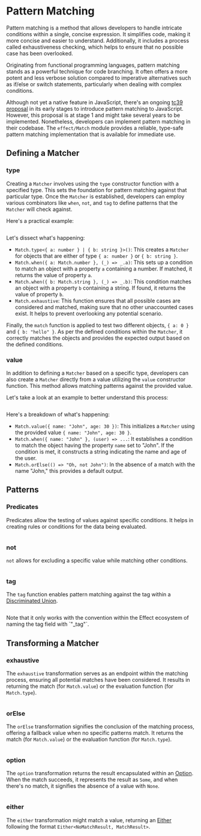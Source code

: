 
# Pattern Matching

Pattern matching is a method that allows developers to handle intricate conditions within a single, concise expression. It simplifies code, making it more concise and easier to understand. Additionally, it includes a process called exhaustiveness checking, which helps to ensure that no possible case has been overlooked.

Originating from functional programming languages, pattern matching stands as a powerful technique for code branching. It often offers a more potent and less verbose solution compared to imperative alternatives such as if/else or switch statements, particularly when dealing with complex conditions.

Although not yet a native feature in JavaScript, there's an ongoing [tc39 proposal](https://github.com/tc39/proposal-pattern-matching) in its early stages to introduce pattern matching to JavaScript. However, this proposal is at stage 1 and might take several years to be implemented. Nonetheless, developers can implement pattern matching in their codebase. The `effect/Match` module provides a reliable, type-safe pattern matching implementation that is available for immediate use.

## Defining a Matcher

### type

Creating a `Matcher` involves using the `type` constructor function with a specified type. This sets the foundation for pattern matching against that particular type. Once the `Matcher` is established, developers can employ various combinators like `when`, `not`, and `tag` to define patterns that the `Matcher` will check against.

Here's a practical example:

```ts file=<rootDir>/src/match/type.ts

```

Let's dissect what's happening:

- `Match.type<{ a: number } | { b: string }>()`: This creates a `Matcher` for objects that are either of type `{ a: number }` or `{ b: string }`.
- `Match.when({ a: Match.number }, (_) => _.a)`: This sets up a condition to match an object with a property `a` containing a number. If matched, it returns the value of property `a`.
- `Match.when({ b: Match.string }, (_) => _.b)`: This condition matches an object with a property `b` containing a string. If found, it returns the value of property `b`.
- `Match.exhaustive`: This function ensures that all possible cases are considered and matched, making sure that no other unaccounted cases exist. It helps to prevent overlooking any potential scenario.

Finally, the `match` function is applied to test two different objects, `{ a: 0 }` and `{ b: "hello" }`. As per the defined conditions within the `Matcher`, it correctly matches the objects and provides the expected output based on the defined conditions.

### value

In addition to defining a `Matcher` based on a specific type, developers can also create a `Matcher` directly from a value utilizing the `value` constructor function. This method allows matching patterns against the provided value.

Let's take a look at an example to better understand this process:

```ts file=<rootDir>/src/match/value.ts

```

Here's a breakdown of what's happening:

- `Match.value({ name: "John", age: 30 })`: This initializes a `Matcher` using the provided value `{ name: "John", age: 30 }`.
- `Match.when({ name: "John" }, (user) => ...`: It establishes a condition to match the object having the property `name` set to "John". If the condition is met, it constructs a string indicating the name and age of the user.
- `Match.orElse(() => "Oh, not John")`: In the absence of a match with the name "John," this provides a default output.

## Patterns

### Predicates

Predicates allow the testing of values against specific conditions. It helps in creating rules or conditions for the data being evaluated.

```ts file=<rootDir>/src/match/predicates.ts

```

### not

`not` allows for excluding a specific value while matching other conditions.

```ts file=<rootDir>/src/match/not.ts

```

### tag

The `tag` function enables pattern matching against the tag within a [Discriminated Union](https://www.typescriptlang.org/docs/handbook/typescript-in-5-minutes-func.html#discriminated-unions).

```ts file=<rootDir>/src/match/tag.ts

```

<Warning>
  Note that it only works with the convention within the Effect ecosystem of
  naming the tag field with `"_tag"`.
</Warning>

## Transforming a Matcher

### exhaustive

The `exhaustive` transformation serves as an endpoint within the matching process, ensuring all potential matches have been considered. It results in returning the match (for `Match.value`) or the evaluation function (for `Match.type`).

```ts file=<rootDir>/src/match/exhaustive.ts

```

### orElse

The `orElse` transformation signifies the conclusion of the matching process, offering a fallback value when no specific patterns match. It returns the match (for `Match.value`) or the evaluation function (for `Match.type`).

```ts file=<rootDir>/src/match/orElse.ts

```

### option

The `option` transformation returns the result encapsulated within an [Option](../data-types/option). When the match succeeds, it represents the result as `Some`, and when there's no match, it signifies the absence of a value with `None`.

```ts file=<rootDir>/src/match/option.ts

```

### either

The `either` transformation might match a value, returning an [Either](../data-types/either) following the format `Either<NoMatchResult, MatchResult>`.

```ts file=<rootDir>/src/match/either.ts

```

